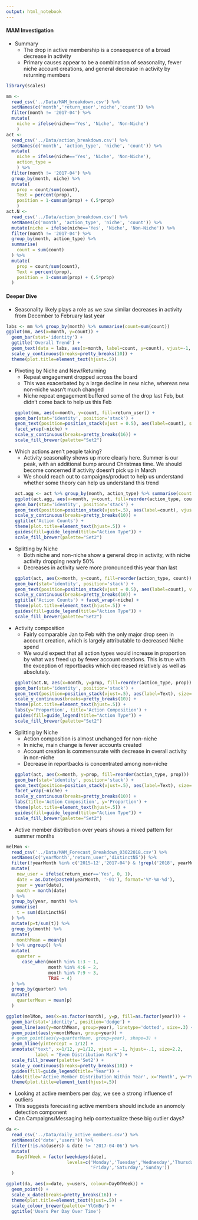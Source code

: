 ```yaml
---
output: html_notebook
---
```


#### MAM Investigation

* Summary
	* The drop in active membership is a consequence of a broad decrease in activity
	*  Primary causes appear to be a combination of seasonality, fewer niche account creations, and general decrease in activity by returning members

```r
library(scales)

mm <- 
  read_csv('../Data/MAM_breakdown.csv') %>% 
  setNames(c('month','return_user','niche','count')) %>% 
  filter(month != '2017-04') %>% 
  mutate(
    niche = ifelse(niche=='Yes', 'Niche', 'Non-Niche')
    ) 
act <- 
  read_csv('../Data/action_breakdown.csv') %>% 
  setNames(c('month', 'action_type', 'niche', 'count')) %>% 
  mutate(
    niche = ifelse(niche=='Yes', 'Niche', 'Non-Niche'),
    action_type = 
    ) %>% 
  filter(month != '2017-04') %>% 
  group_by(month, niche) %>% 
  mutate(
    prop = count/sum(count),
    Text = percent(prop), 
    position = 1-cumsum(prop) + (.5*prop)
    )
act.N <- 
  read_csv('../Data/action_breakdown.csv') %>% 
  setNames(c('month', 'action_type', 'niche', 'count')) %>% 
  mutate(niche = ifelse(niche=='Yes', 'Niche', 'Non-Niche')) %>% 
  filter(month != '2017-04') %>% 
  group_by(month, action_type) %>% 
  summarise(
    count = sum(count)
  ) %>% 
  mutate(
    prop = count/sum(count),
    Text = percent(prop), 
    position = 1-cumsum(prop) + (.5*prop)
  )
```

#### Deeper Dive

* Seasonality likely plays a role as we saw similar decreases in activity from December to February last year
```r
labs <- mm %>% group_by(month) %>% summarise(count=sum(count))
ggplot(mm, aes(x=month, y=count)) + 
  geom_bar(stat='identity') + 
  ggtitle('Overall Trend') + 
  geom_text(data = labs, aes(x=month, label=count, y=count), vjust=-1, size=2.5) + 
  scale_y_continuous(breaks=pretty_breaks(10)) + 
  theme(plot.title=element_text(hjust=.5)) 
```
* Pivoting by Niche and New/Returning
	* Repeat engagement dropped across the board
	* This was exacerbated by a large decline in new niche, whereas new non-niche wasn’t much changed
	* Niche repeat engagement buffered some of the drop last Feb, but didn’t come back to help us this Feb
```r
ggplot(mm, aes(x=month, y=count, fill=return_user)) + 
  geom_bar(stat='identity', position='stack') + 
  geom_text(position=position_stack(vjust = 0.5), aes(label=count), size=2.5) +
  facet_wrap(~niche) + 
  scale_y_continuous(breaks=pretty_breaks(16)) +
  scale_fill_brewer(palette="Set2")
```
* Which actions aren’t people taking?
	* Activity seasonality shows up more clearly here. Summer is our peak, with an additional bump around Christmas time. We should become concerned if activity doesn’t pick up in March
	* We should reach out to campaigns/product to help us understand whether some theory can help us understand this trend
```r
act.agg <- act %>% group_by(month, action_type) %>% summarise(count = sum(count))
ggplot(act.agg, aes(x=month, y=count, fill=reorder(action_type, count))) + 
  geom_bar(stat='identity', position='stack') + 
  geom_text(position=position_stack(vjust=.5), aes(label=count), vjust=0, size=2.5) +
  scale_y_continuous(breaks=pretty_breaks(10)) + 
  ggtitle('Action Counts') + 
  theme(plot.title=element_text(hjust=.5)) + 
  guides(fill=guide_legend(title="Action Type")) +
  scale_fill_brewer(palette="Set2")
```
* Splitting by Niche
  * Both niche and non-niche show a general drop in activity, with niche activity dropping nearly 50%
  * Decreases in activity were more pronounced this year than last
```r
ggplot(act, aes(x=month, y=count, fill=reorder(action_type, count))) + 
  geom_bar(stat='identity', position='stack') + 
  geom_text(position=position_stack(vjust = 0.5), aes(label=count), vjust=0, size=2.5) +
  scale_y_continuous(breaks=pretty_breaks(10)) + 
  ggtitle('Action Counts') + facet_wrap(~niche) + 
  theme(plot.title=element_text(hjust=.5)) + 
  guides(fill=guide_legend(title="Action Type")) +
  scale_fill_brewer(palette="Set2")
```
* Activity composition 
  * Fairly comparable Jan to Feb with the only major drop seen in account creation, which is largely attributable to decreased Niche spend 
  * We would expect that all action types would increase in proportion by what was freed up by fewer account creations. This is true with the exception of reportbacks which decreased relatively as well as absolutely. 
```r
ggplot(act.N, aes(x=month, y=prop, fill=reorder(action_type, prop))) + 
  geom_bar(stat='identity', position='stack') + 
  geom_text(position=position_stack(vjust=.5), aes(label=Text), size=2.5) +
  scale_y_continuous(breaks=pretty_breaks(10)) + 
  theme(plot.title=element_text(hjust=.5)) + 
  labs(y='Proportion', title='Action Composition') +
  guides(fill=guide_legend(title="Action Type")) +
  scale_fill_brewer(palette="Set2")
```
* Splitting by Niche
  * Action composition is almost unchanged for non-niche
  * In niche, main change is fewer accounts created
  * Account creation is commensurate with decrease in overall activity in non-niche
  * Decrease in reportbacks is concentrated among non-niche
```r
ggplot(act, aes(x=month, y=prop, fill=reorder(action_type, prop))) + 
  geom_bar(stat='identity', position='stack') + 
  geom_text(position=position_stack(vjust=.5), aes(label=Text), size=3) +
  facet_wrap(~niche) + 
  scale_y_continuous(breaks=pretty_breaks(10)) + 
  labs(title='Action Composition', y='Proportion') + 
  theme(plot.title=element_text(hjust=.5)) +
  guides(fill=guide_legend(title="Action Type")) +
  scale_fill_brewer(palette="Set2")
```

* Active member distribution over years shows a mixed pattern for summer months
```r

melMon <- 
  read_csv('../Data/MAM_Forecast_Breakdown_03022018.csv') %>% 
  setNames(c('yearMonth','return_user','distinctNS')) %>% 
  filter(!yearMonth %in% c('2015-12','2017-04') & !grepl('2018', yearMonth)) %>% 
  mutate(
    new_user = ifelse(return_user=='Yes', 0, 1),
    date = as.Date(paste0(yearMonth, '-01'), format='%Y-%m-%d'),
    year = year(date),
    month = month(date)
  ) %>% 
  group_by(year, month) %>% 
  summarise(
    t = sum(distinctNS)
  ) %>% 
  mutate(p=t/sum(t)) %>% 
  group_by(month) %>%
  mutate(
    monthMean = mean(p)
  ) %>% ungroup() %>% 
  mutate(
    quarter = 
      case_when(month %in% 1:3 ~ 1,
                month %in% 4:6 ~ 2, 
                month %in% 7:9 ~ 3, 
                TRUE ~ 4)
  ) %>% 
  group_by(quarter) %>% 
  mutate(
    quarterMean = mean(p)
  )

ggplot(melMon, aes(x=as.factor(month), y=p, fill=as.factor(year))) +
  geom_bar(stat='identity', position='dodge') +
  geom_line(aes(y=monthMean, group=year), linetype='dotted', size=.3) +
  geom_point(aes(y=monthMean, group=year)) +
  # geom_point(aes(y=quarterMean, group=year), shape=3) + 
  geom_hline(yintercept = 1/12) + 
  annotate("text", x=1/12, y=1/12, vjust = -1, hjust=-.1, size=2.2, 
           label = "Even Distribution Mark") +
  scale_fill_brewer(palette='Set2') + 
  scale_y_continuous(breaks=pretty_breaks(10)) + 
  guides(fill=guide_legend(title="Year")) +
  labs(title='Active Member Distribution Within Year', x='Month', y='Proportion') +
  theme(plot.title=element_text(hjust=.5))

```

* Looking at active members per day, we see a strong influence of outliers
* This suggests forecasting active members should include an anomoly detection component
* Can Campaigns/Messaging help contextualize these big outlier days? 
```r
da <-
  read_csv('../Data/daily_active_members.csv') %>%
  setNames(c('date','users')) %>%
  filter(!is.na(users) & date != '2017-04-06') %>% 
  mutate(
    DayOfWeek = factor(weekdays(date),
                       levels=c('Monday','Tuesday','Wednesday','Thursday',
                                'Friday','Saturday','Sunday'))
  )

ggplot(da, aes(x=date, y=users, colour=DayOfWeek)) + 
  geom_point() + 
  scale_x_date(breaks=pretty_breaks(16)) +
  theme(plot.title=element_text(hjust=.5)) + 
  scale_colour_brewer(palette='YlGnBu') +
  ggtitle('Users Per Day Over Time')
```

